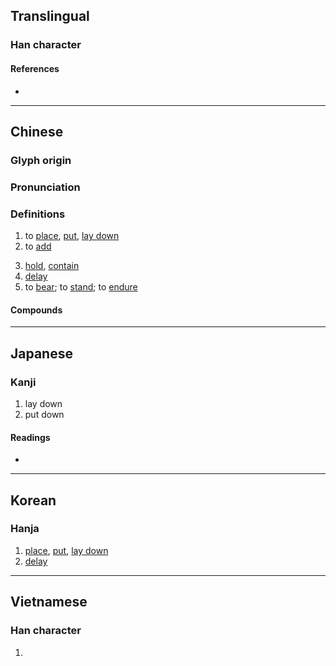 {{also|搁}}
{{character info/new}}
==Translingual==

===Han character===
{{Han char|rn=64|rad=手|as=14|sn=17|four=57020|canj=QANR|ids=⿰扌閣}}

====References====
* {{Han ref|kx=0461.011|dkj=12892|dj=0810.090|hdz=31977.050|uh=64F1|ud=25841|bh=C0C1|bd=49345}}

----

==Chinese==
{{zh-forms|s=搁}}

===Glyph origin===
{{Han etym}}

===Pronunciation===
{{zh-pron
|m=gē,gé
|m_note=gē - literary ("to place, to add, to hold"); gé - vernacular ("to bear, to stand, to endure")
|c=gok3
|h=pfs=
|md=
|mn=kok/koh
|mn_note=kok - literary; koh - vernacular
|w=
|mc=y
|oc=y
|cat=
}}

===Definitions===
{{zh-hanzi}}

# to [[place]], [[put]], [[lay down]]
# to [[add]] 
#: {{zh-x|'''擱''' 點兒{r} 鹽|'''add''' some [[salt]]}}
# [[hold]], [[contain]]
# [[delay]]
# to [[bear]]; to [[stand]]; to [[endure]]

====Compounds====
{{zh-der|耽擱|擱置|擱起|擱得住|擱不住|擱淺}}

{{zh-cat|Elementary}}

----

==Japanese==

===Kanji===
{{ja-kanji|grade=|rs=手14}}

# lay down
# put down

====Readings====
* {{ja-readings
|goon=かく
|kanon=かく
|kun=お-く}}

----

==Korean==

===Hanja===
{{ko-hanja|hangeul=각|eumhun=|rv=gak|mr=kak|y=kak}}

# [[place]], [[put]], [[lay down]]
# [[delay]]

----

==Vietnamese==

===Han character===
{{vi-readings|rs=手14|hanviet=[[gác]], [[các]]}}

# {{defn|lang=vi|sort=手14}}

{{cln|vi|Han tu}}
